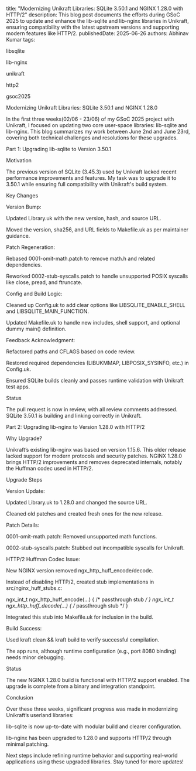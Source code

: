title: "Modernizing Unikraft Libraries: SQLite 3.50.1 and NGINX 1.28.0 with HTTP/2"
description: This blog post documents the efforts during GSoC 2025 to update and enhance the lib-sqlite and lib-nginx libraries in Unikraft, ensuring compatibility with the latest upstream versions and supporting modern features like HTTP/2.
publishedDate: 2025-06-26
authors: Abhinav Kumar
tags:

libsqlite

lib-nginx

unikraft

http2

gsoc2025

Modernizing Unikraft Libraries: SQLite 3.50.1 and NGINX 1.28.0

In the first three weeks(02/06 - 23/06) of my GSoC 2025 project with Unikraft, I focused on updating two core user-space libraries: lib-sqlite and lib-nginx. This blog summarizes my work between June 2nd and June 23rd, covering both technical challenges and resolutions for these upgrades.

Part 1: Upgrading lib-sqlite to Version 3.50.1

Motivation

The previous version of SQLite (3.45.3) used by Unikraft lacked recent performance improvements and features. My task was to upgrade it to 3.50.1 while ensuring full compatibility with Unikraft's build system.

Key Changes

Version Bump:

Updated Library.uk with the new version, hash, and source URL.

Moved the version, sha256, and URL fields to Makefile.uk as per maintainer guidance.

Patch Regeneration:

Rebased 0001-omit-math.patch to remove math.h and related dependencies.

Reworked 0002-stub-syscalls.patch to handle unsupported POSIX syscalls like close, pread, and ftruncate.

Config and Build Logic:

Cleaned up Config.uk to add clear options like LIBSQLITE_ENABLE_SHELL and LIBSQLITE_MAIN_FUNCTION.

Updated Makefile.uk to handle new includes, shell support, and optional dummy main() definition.

Feedback Acknowledgment:

Refactored paths and CFLAGS based on code review.

Restored required dependencies (LIBUKMMAP, LIBPOSIX_SYSINFO, etc.) in Config.uk.

Ensured SQLite builds cleanly and passes runtime validation with Unikraft test apps.

Status

The pull request is now in review, with all review comments addressed. SQLite 3.50.1 is building and linking correctly in Unikraft.

Part 2: Upgrading lib-nginx to Version 1.28.0 with HTTP/2

Why Upgrade?

Unikraft’s existing lib-nginx was based on version 1.15.6. This older release lacked support for modern protocols and security patches. NGINX 1.28.0 brings HTTP/2 improvements and removes deprecated internals, notably the Huffman codec used in HTTP/2.

Upgrade Steps

Version Update:

Updated Library.uk to 1.28.0 and changed the source URL.

Cleaned old patches and created fresh ones for the new release.

Patch Details:

0001-omit-math.patch: Removed unsupported math functions.

0002-stub-syscalls.patch: Stubbed out incompatible syscalls for Unikraft.

HTTP/2 Huffman Codec Issue:

New NGINX version removed ngx_http_huff_encode/decode.

Instead of disabling HTTP/2, created stub implementations in src/nginx_huff_stubs.c:

ngx_int_t ngx_http_huff_encode(...) { /* passthrough stub */ }
ngx_int_t ngx_http_huff_decode(...) { /* passthrough stub */ }

Integrated this stub into Makefile.uk for inclusion in the build.

Build Success:

Used kraft clean && kraft build to verify successful compilation.

The app runs, although runtime configuration (e.g., port 8080 binding) needs minor debugging.

Status

The new NGINX 1.28.0 build is functional with HTTP/2 support enabled. The upgrade is complete from a binary and integration standpoint.

Conclusion

Over these three weeks, significant progress was made in modernizing Unikraft’s userland libraries:

lib-sqlite is now up-to-date with modular build and clearer configuration.

lib-nginx has been upgraded to 1.28.0 and supports HTTP/2 through minimal patching.

Next steps include refining runtime behavior and supporting real-world applications using these upgraded libraries. Stay tuned for more updates!

